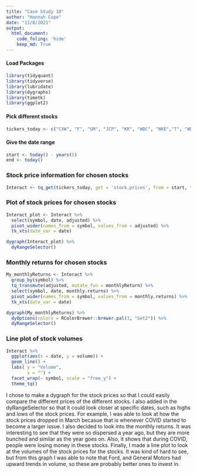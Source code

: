 ```yaml
---
title: "Case Study 10"
author: "Hannah Cope"
date: "11/8/2021"
output: 
  html_document:
    code_foling: 'hide'
    keep_md: True
---
```


#### Load Packages
```r
library(tidyquant)
library(tidyverse)
library(lubridate)
library(dygraphs)
library(timetk)
library(ggplot2)
```

#### Pick different stocks
```r
tickers_today <- c("CXW", "F", "GM", "JCP", "KR", "WDC", "NKE","T", "WDAY", "WFC", "WMT")
```

#### Give the date range
```r
start <- today() - years(5) 
end <- today()
```

### Stock price information for chosen stocks
```r
Interact <- tq_get(tickers_today, get = 'stock.prices', from = start, to = end)
```

### Plot of stock prices for chosen stocks
```r
Interact_plot <- Interact %>%
  select(symbol, date, adjusted) %>%
  pivot_wider(names_from = symbol, values_from = adjusted) %>%
  tk_xts(date_var = date) 

dygraph(Interact_plot) %>%
  dyRangeSelector()
```

### Monthly returns for chosen stocks
```r
My_monthlyReturns <- Interact %>%
  group_by(symbol) %>%
  tq_transmute(adjusted, mutate_fun = monthlyReturn) %>%
  select(symbol, date, monthly.returns) %>%
  pivot_wider(names_from = symbol, values_from = monthly.returns) %>%
  tk_xts(date_var = date)

dygraph(My_monthlyReturns) %>%
  dyOptions(colors = RColorBrewer::brewer.pal(3, "Set2")) %>%
  dyRangeSelector()
```

### Line plot of stock volumes
```r
Interact %>%
  ggplot(aes(x = date, y = volume)) +
  geom_line() +
  labs( y = "Volume",
        x = "") + 
  facet_wrap(~ symbol, scale = "free_y") + 
  theme_tq()  
``` 

I chose to make a dygraph for the stock prices so that I could easily compare the different prices of the different stocks. I also added in the dyRangeSelector so that it could look closer at specific dates, such as highs and lows of the stock prices. For example, I was able to look at how the stock prices dropped in March becasue that is whenever COVID started to become a larger issue. I also decided to look into the monthly returns. It was interesting to see that they were so dispersed a year ago, but they are more bunched and similar as the year goes on. Also, it shows that during COVID, people were losing money in these stocks. Finally, I made a line plot to look at the volumes of the stock prices for the stocks. It was kind of hard to see, but from this graph I was able to note that Ford, and General Motors had upward trends in volume, so these are probably better ones to invest in.  